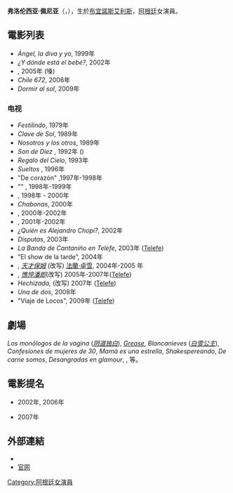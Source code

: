 {{pp-semi-sock|expiry=2022-06-26T03:40:24+00:00|small=yes}}
{{blpunsourced|time=2019-07-04}}
{{copyedit|time=2020-12-01}}
{{艺人
|type=女演员
| name = Florencia Peña
| image = Florencia Peña en 2019.jpg
| image_size =
| caption = 2019年
| birth_name = María Florencia Peña Finoli
| birth_date = {{Birth date and age|1974|11|7}}
| birth_place = [[阿根廷|阿根廷]][[布宜諾斯艾利斯|布宜諾斯艾利斯]]
| nationality =
| 别名 = Florencia Peña
| occupation = 演员
| years_active = 1983年－
| spouse =  {{Marriage|Mariano Otero|2005|2012|reason=divorced}}
| children = 3
| parents = {{Unbulleted list|Julio Peña|Norma Finoli}}
| relatives = María Belén Peña (sister)
| website =
| awards =
}}
'''弗洛伦西亚·佩尼亚'''（{{lang-es|María Florencia Peña}}，{{bd|1974年|9月7日|catIdx=Pena, Florencia}}），生於[[布宜諾斯艾利斯|布宜諾斯艾利斯]]，[[阿根廷|阿根廷]]女演員。

== 電影列表==
*''Ángel, la diva y yo'', 1999年
*''¿Y dónde está el bebé?'', 2002年
*''{{tsl|en|Chicken Little||Chicken Little}}'', 2005年 (嗓)
*''Chile 672'', 2006年
*''Dormir al sol'', 2009年
===电视===
*''Festilindo'', 1979年
*''Clave de Sol'', 1989年
*''Nosotros y los otros'', 1989年
*''Son de Diez'' , 1992年 ({{tsl|en|Canal 13||Canal 13}})
*''Regalo del Cielo'', 1993年
*''Sueltos'' , 1996年
*"De corazón" ,1997年-1998年
*"{{tsl|en|La Nocturna||La Nocturna}}" , 1998年-1999年
*''{{tsl|en|Verano del '98||Verano del '98}}'' , 1998年 - 2000年
*''Chabonas'', 2000年
*''{{tsl|en|Tiempo final||Tiempo final}}'', 2000年-2002年
*''{{tsl|en|Poné a Francella||Poné a Francella}}'', 2001年-2002年
*''¿Quién es Alejandro Chopi?'',  2002年
*''Disputas'', 2003年
*''La Banda de Cantaniño en Telefe'', 2003年 ([[Telefe|Telefe]]) 
*"El show de la tarde", 2004年 
*''{{tsl|en|La Niñera||La Niñera}}'', ''[[天才保姆|天才保姆]]'' (改写) [[法蘭·卓雪|法蘭·卓雪]], 2004年-2005 年
*''{{tsl|en|Casados con hijos||Casados con hijos}}'', ''[[憔悴潘郎|憔悴潘郎]]''(改写)  2005年-2007年([[Telefe|Telefe]])
*''Hechizada'', ''{{tsl|en|Bewitched||Bewitched}}''(改写)  2007年 ([[Telefe|Telefe]])
*''Una de dos'', 2008年 
*"Viaje de Locos", 2009年 ([[Telefe|Telefe]]) 
== 劇場==
''Los monólogos de la vagina'' (''[[阴道独白|阴道独白]]''), ''[[Grease|Grease]]'', ''Blancanieves'' (''[[白雪公主|白雪公主]]''), ''Confesiones de mujeres de 30'', ''Mamá es una estrella'', ''Shakespereando'', ''De carne somos'',  ''Desangradas en glamour'', ''{{tsl|en|Sweet Charity||Sweet Charity}}'', 等。

== 電影提名==
*{{tsl|en|Premios Martín Fierro||Premios Martín Fierro}} 2002年, 2006年
*{{tsl|en|Premios ACE||Premios ACE}} 2007年

== 外部連結==
*{{imdb|0679167|name=Florencia Peña}}
* [http://florenciapena.com/ 官网] {{Wayback|url=http://florenciapena.com/ |date=20210506225610 }}

{{normdaten}}
{{DEFAULTSORT:Pena, Florencia}}
[[Category:阿根廷女演員|Category:阿根廷女演員]]
{{Actor-stub}}
